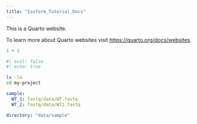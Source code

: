 ```yaml
---
title: "Isoform_Tutorial_Docs"
---
```


This is a Quarto website.

To learn more about Quarto websites visit <https://quarto.org/docs/websites>.

```r
1 + 1
```


```bash
#| eval: false
#| echo: true

ls -la
cd my-project
```

```yaml
sample:
  WT_1: fastq/data/WT.fastq
  WT_2: fastq/data/WT2.fastq

directory: "data/sample"

```
